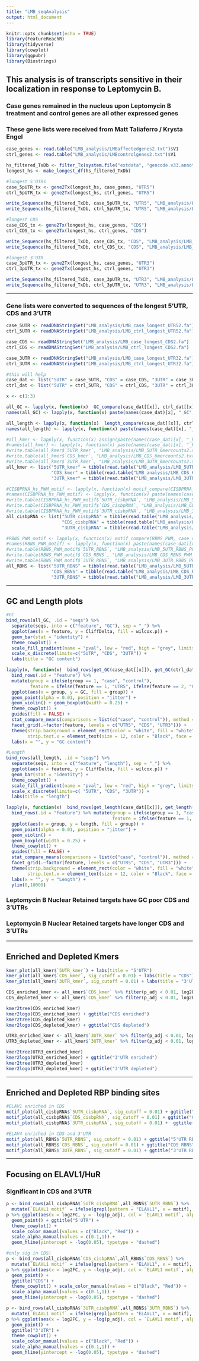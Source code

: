 ```yaml
---
title: "LMB_seqAnalysis"
output: html_document
---
```


```r
knitr::opts_chunk$set(echo = TRUE)
library(FeatureReachR)
library(tidyverse)
library(cowplot)
library(ggpubr)
library(Biostrings)
```

## This analysis is of transcripts sensitive in their localization in response to Leptomycin B.
### Case genes remained in the nucleus upon Leptomycin B treatment and control genes are all other expressed genes
### These gene lists were received from Matt Taliaferro / Krysta Engel

```r
case_genes <- read.table("LMB_analysis/LMBaffectedgenes2.txt")$V1
ctrl_genes <- read.table("LMB_analysis/LMBcontrolgenes2.txt")$V1

hs_filtered_TxDb <- filter_Tx(system.file("extdata", "gencode.v33.annotation.gff3.gz", package = "FeatureReachR"))
longest_hs <- make_longest_df(hs_filtered_TxDb)

#longest 5'UTRs
case_5pUTR_tx <- gene2Tx(longest_hs, case_genes, "UTR5")
ctrl_5pUTR_tx <- gene2Tx(longest_hs, ctrl_genes, "UTR5")

write_Sequence(hs_filtered_TxDb, case_5pUTR_tx, "UTR5", "LMB_analysis/LMB_case_longest_UTR52", "both")
write_Sequence(hs_filtered_TxDb, ctrl_5pUTR_tx, "UTR5", "LMB_analysis/LMB_ctrl_longest_UTR52", "both")

#longest CDS
case_CDS_tx <- gene2Tx(longest_hs, case_genes, "CDS")
ctrl_CDS_tx <- gene2Tx(longest_hs, ctrl_genes, "CDS")

write_Sequence(hs_filtered_TxDb, case_CDS_tx, "CDS", "LMB_analysis/LMB_case_longest_CDS2", "both")
write_Sequence(hs_filtered_TxDb, ctrl_CDS_tx, "CDS", "LMB_analysis/LMB_ctrl_longest_CDS2", "both")

#longest 3'UTR
case_3pUTR_tx <- gene2Tx(longest_hs, case_genes, "UTR3")
ctrl_3pUTR_tx <- gene2Tx(longest_hs, ctrl_genes, "UTR3")

write_Sequence(hs_filtered_TxDb, case_3pUTR_tx, "UTR3", "LMB_analysis/LMB_case_longest_UTR32", "both")
write_Sequence(hs_filtered_TxDb, ctrl_3pUTR_tx, "UTR3", "LMB_analysis/LMB_ctrl_longest_UTR32", "both")

```

---

### Gene lists were converted to sequences of the longest 5'UTR, CDS and 3'UTR

```r
case_5UTR <- readDNAStringSet("LMB_analysis/LMB_case_longest_UTR52.fa")
ctrl_5UTR <- readDNAStringSet("LMB_analysis/LMB_ctrl_longest_UTR52.fa")

case_CDS <- readDNAStringSet("LMB_analysis/LMB_case_longest_CDS2.fa")
ctrl_CDS <- readDNAStringSet("LMB_analysis/LMB_ctrl_longest_CDS2.fa")

case_3UTR <- readDNAStringSet("LMB_analysis/LMB_case_longest_UTR32.fa")
ctrl_3UTR <- readDNAStringSet("LMB_analysis/LMB_ctrl_longest_UTR32.fa")

#this will help
case_dat <- list("5UTR" = case_5UTR, "CDS" = case_CDS, "3UTR" = case_3UTR)
ctrl_dat <- list("5UTR" = ctrl_5UTR, "CDS" = ctrl_CDS, "3UTR" = ctrl_3UTR)

```

```r
x <- c(1:3)

all_GC <- lapply(x, function(x)  GC_compare(case_dat[[x]], ctrl_dat[[x]]))
names(all_GC) <- lapply(x, function(x) paste(names(case_dat)[x], "_GC", sep = ""))

all_length <- lapply(x, function(x)  length_compare(case_dat[[x]], ctrl_dat[[x]]))
names(all_length) <- lapply(x, function(x) paste(names(case_dat)[x], "_length", sep = ""))

#all_kmer <- lapply(x, function(x) assign(paste(names(case_dat)[x], "_kmer", sep = ""), kmer_compare(case_dat[[x]], ctrl_dat[[x]], 6)))
#names(all_kmer) <- lapply(x, function(x) paste(names(case_dat)[x], "_kmer", sep = ""))
#write.table(all_kmer$`5UTR_kmer`, "LMB_analysis/LMB_5UTR_6mercounts2.txt")
#write.table(all_kmer$`CDS_kmer`, "LMB_analysis/LMB_CDS_6mercounts2.txt")
#write.table(all_kmer$`3UTR_kmer`, "LMB_analysis/LMB_3UTR_6mercounts2.txt")
all_kmer <- list("5UTR_kmer" = tibble(read.table("LMB_analysis/LMB_5UTR_6mercounts2.txt")),
                 "CDS_kmer" = tibble(read.table("LMB_analysis/LMB_CDS_6mercounts2.txt")),
                 "3UTR_kmer" = tibble(read.table("LMB_analysis/LMB_3UTR_6mercounts2.txt")))

#CISBPRNA_hs_PWM_motif <- lapply(x, function(x) motif_compare(CISBPRNA_hs_PWM, case_dat[[x]], ctrl_dat[[x]]))
#names(CISBPRNA_hs_PWM_motif) <- lapply(x, function(x) paste(names(case_dat)[x], "_cisbpRNA", sep = ""))
#write.table(CISBPRNA_hs_PWM_motif$`5UTR_cisbpRNA`, "LMB_analysis/LMB_5UTR_CISBPRNA_hs_PWM_motifcts2.txt")
#write.table(CISBPRNA_hs_PWM_motif$`CDS_cisbpRNA`, "LMB_analysis/LMB_CDS_CISBPRNA_hs_PWM_motifcts2.txt")
#write.table(CISBPRNA_hs_PWM_motif$`3UTR_cisbpRNA`, "LMB_analysis/LMB_3UTR_CISBPRNA_hs_PWM_motifcts2.txt")
all_cisbpRNA <- list("5UTR_cisbpRNA" = tibble(read.table("LMB_analysis/LMB_5UTR_CISBPRNA_hs_PWM_motifcts2.txt")),
                     "CDS_cisbpRNA" = tibble(read.table("LMB_analysis/LMB_CDS_CISBPRNA_hs_PWM_motifcts2.txt")),
                     "3UTR_cisbpRNA" = tibble(read.table("LMB_analysis/LMB_3UTR_CISBPRNA_hs_PWM_motifcts2.txt")))

#RBNS_PWM_motif <- lapply(x, function(x) motif_compare(RBNS_PWM, case_dat[[x]], ctrl_dat[[x]]))
#names(RBNS_PWM_motif) <- lapply(x, function(x) paste(names(case_dat)[x], "_RBNS", sep = ""))
#write.table(RBNS_PWM_motif$`5UTR_RBNS`, "LMB_analysis/LMB_5UTR_RBNS_PWM_motifcts2.txt")
#write.table(RBNS_PWM_motif$`CDS_RBNS`, "LMB_analysis/LMB_CDS_RBNS_PWM_motifcts2.txt")
#write.table(RBNS_PWM_motif$`3UTR_RBNS`, "LMB_analysis/LMB_3UTR_RBNS_PWM_motifcts2.txt")
all_RBNS <- list("5UTR_RBNS" = tibble(read.table("LMB_analysis/LMB_5UTR_RBNS_PWM_motifcts2.txt")),
                 "CDS_RBNS" = tibble(read.table("LMB_analysis/LMB_CDS_RBNS_PWM_motifcts2.txt")),
                 "3UTR_RBNS" = tibble(read.table("LMB_analysis/LMB_3UTR_RBNS_PWM_motifcts2.txt")))
```

---

## GC and Length plots

```r
#GC
bind_rows(all_GC, .id = "seqs") %>% 
  separate(seqs, into = c("feature", "GC"), sep = "_") %>% 
  ggplot(aes(x = feature, y = CliffDelta, fill = wilcox.p)) + 
  geom_bar(stat = "identity") +
  theme_cowplot() +
  scale_fill_gradient(name = "pval", low = "red", high = "grey", limits = c(0, 0.05)) +
  scale_x_discrete(limits=c("5UTR", "CDS", "3UTR")) + 
  labs(title = "GC content")

lapply(x, function(x)  bind_rows(get_GC(case_dat[[x]]), get_GC(ctrl_dat[[x]]), .id = "group")) %>% 
  bind_rows(.id = "feature") %>%
  mutate(group = ifelse(group == 1, "case", "control"), 
         feature = ifelse(feature == 1, "UTR5", ifelse(feature == 2, "CDS", "UTR3"))) %>% 
  ggplot(aes(x = group, y = GC, fill = group)) +
  geom_point(alpha = 0.01, position = "jitter") +
  geom_violin() + geom_boxplot(width = 0.25) + 
  theme_cowplot() + 
  guides(fill = FALSE) + 
  stat_compare_means(comparisons = list(c("case", "control")), method = "wilcox.test") +
  facet_grid(.~factor(feature, levels = c("UTR5", "CDS", "UTR3"))) + 
  theme(strip.background = element_rect(color = "white", fill = "white"), 
        strip.text.x = element_text(size = 12, color = "Black", face = "bold")) + 
  labs(x = "", y = "GC content")

#Length
bind_rows(all_length, .id = "seqs") %>% 
  separate(seqs, into = c("feature", "length"), sep = "_") %>% 
  ggplot(aes(x = feature, y = CliffDelta, fill = wilcox.p)) + 
  geom_bar(stat = "identity") + 
  theme_cowplot() + 
  scale_fill_gradient(name = "pval", low = "red", high = "grey", limits = c(0,0.05)) +
  scale_x_discrete(limits=c( "5UTR", "CDS", "3UTR")) +
  labs(title = "length")

lapply(x, function(x)  bind_rows(get_length(case_dat[[x]]), get_length(ctrl_dat[[x]]), .id = "group")) %>%
  bind_rows(.id = "feature") %>% mutate(group = ifelse(group == 1, "case", "control"),
                                        feature = ifelse(feature == 1, "UTR5", ifelse(feature == 2, "CDS", "UTR3"))) %>% 
  ggplot(aes(x = group, y = length, fill = group)) + 
  geom_point(alpha = 0.01, position = "jitter") +
  geom_violin() +
  geom_boxplot(width = 0.25) + 
  theme_cowplot() +
  guides(fill = FALSE) + 
  stat_compare_means(comparisons = list(c("case", "control")), method = "wilcox.test", label.y = 9000) +
  facet_grid(.~factor(feature, levels = c("UTR5", "CDS", "UTR3"))) + 
  theme(strip.background = element_rect(color = "white", fill = "white"),
        strip.text.x = element_text(size = 12, color = "Black", face = "bold")) + 
  labs(x = "", y = "Length") +
  ylim(0,10000)

```

### Leptomycin B Nuclear Retained targets have GC poor CDS and 3'UTRs
### Leptomycin B Nuclear Retained targets have longer CDS and 3'UTRs

---

## Enriched and Depleted Kmers

```r
kmer_plot(all_kmer$`5UTR_kmer`) + labs(title = "5'UTR")
kmer_plot(all_kmer$`CDS_kmer`, sig_cutoff = 0.01) + labs(title = "CDS")
kmer_plot(all_kmer$`3UTR_kmer`, sig_cutoff = 0.01) + labs(title = "3'UTR")

CDS_enriched_kmer <- all_kmer$`CDS_kmer` %>% filter(p_adj < 0.01, log2FC > 0) %>% pull(kmer)
CDS_depleted_kmer <- all_kmer$`CDS_kmer` %>% filter(p_adj < 0.01, log2FC < 0) %>% pull(kmer)

kmer2tree(CDS_enriched_kmer)
kmer2logo(CDS_enriched_kmer) + ggtitle("CDS enriched")
kmer2tree(CDS_depleted_kmer)
kmer2logo(CDS_depleted_kmer) + ggtitle("CDS depleted")

UTR3_enriched_kmer <- all_kmer$`3UTR_kmer` %>% filter(p_adj < 0.01, log2FC > 0) %>% pull(kmer)
UTR3_depleted_kmer <- all_kmer$`3UTR_kmer` %>% filter(p_adj < 0.01, log2FC < 0) %>% pull(kmer)

kmer2tree(UTR3_enriched_kmer)
kmer2logo(UTR3_enriched_kmer) + ggtitle("3'UTR enriched")
kmer2tree(UTR3_depleted_kmer)
kmer2logo(UTR3_depleted_kmer) + ggtitle("3'UTR depleted")
```

---

## Enriched and Depleted RBP binding sites

```r

#ELAV1 enriched in CDS
motif_plot(all_cisbpRNA$`5UTR_cisbpRNA`, sig_cutoff = 0.01) + ggtitle("5'UTR cisbpRNA")
motif_plot(all_cisbpRNA$`CDS_cisbpRNA`, sig_cutoff = 0.01) + ggtitle("CDS cisbpRNA")
motif_plot(all_cisbpRNA$`3UTR_cisbpRNA`, sig_cutoff = 0.01) +  ggtitle("3'UTR cisbpRNA")

#ELAV4 enriched in CDS and 3'UTR
motif_plot(all_RBNS$`5UTR_RBNS`, sig_cutoff = 0.01) + ggtitle("5'UTR RBNS")
motif_plot(all_RBNS$`CDS_RBNS`, sig_cutoff = 0.01) + ggtitle("CDS RBNS")
motif_plot(all_RBNS$`3UTR_RBNS`, sig_cutoff = 0.01) + ggtitle("3'UTR RBNS")
```

---

## Focusing on ELAVL1/HuR
### Significant in CDS and 3'UTR

```r
p <- bind_rows(all_cisbpRNA$`5UTR_cisbpRNA`,all_RBNS$`5UTR_RBNS`) %>% 
  mutate(`ELAVL1 motif` = ifelse(grepl(pattern = "ELAVL1", x = motif), "True", "False")) 
p %>% ggplot(aes(x = log2FC, y = -log(p_adj), col = `ELAVL1 motif`, alpha = `ELAVL1 motif`)) +
  geom_point() + ggtitle("5'UTR") + 
  theme_cowplot() + 
  scale_color_manual(values = c("Black", "Red")) + 
  scale_alpha_manual(values = c(0.1,1)) + 
  geom_hline(yintercept = -log(0.05), typetype = "dashed")

#only sig in CDS!
p <- bind_rows(all_cisbpRNA$`CDS_cisbpRNA`,all_RBNS$`CDS_RBNS`) %>% 
  mutate(`ELAVL1 motif` = ifelse(grepl(pattern = "ELAVL1", x = motif), "True", "False")) 
p %>% ggplot(aes(x = log2FC, y = -log(p_adj), col = `ELAVL1 motif`, alpha = `ELAVL1 motif`)) +
  geom_point() + 
  ggtitle("CDS") +
  theme_cowplot() + scale_color_manual(values = c("Black", "Red")) + 
  scale_alpha_manual(values = c(0.1,1)) + 
  geom_hline(yintercept = -log(0.05), typetype = "dashed")

p <- bind_rows(all_cisbpRNA$`3UTR_cisbpRNA`,all_RBNS$`3UTR_RBNS`) %>%
  mutate(`ELAVL1 motif` = ifelse(grepl(pattern = "ELAVL1", x = motif), "True", "False")) 
p %>% ggplot(aes(x = log2FC, y = -log(p_adj), col = `ELAVL1 motif`, alpha = `ELAVL1 motif`)) +
  geom_point() +
  ggtitle("3'UTR") + 
  theme_cowplot() + 
  scale_color_manual(values = c("Black", "Red")) + 
  scale_alpha_manual(values = c(0.1,1)) + 
  geom_hline(yintercept = -log(0.05), typetype = "dashed")

```
